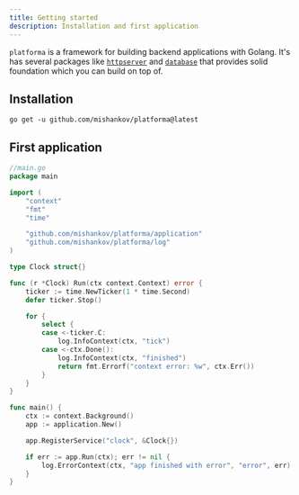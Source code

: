 ```yaml
---
title: Getting started
description: Installation and first application
---
```


`platforma` is a framework for building backend applications with Golang. It's has several packages like [`httpserver`](/packages/httpserver) and [`database`](/packages/database) that provides solid foundation which you can build on top of.

## Installation

```shell
go get -u github.com/mishankov/platforma@latest
```

## First application

```go
//main.go
package main

import (
	"context"
	"fmt"
	"time"

	"github.com/mishankov/platforma/application"
	"github.com/mishankov/platforma/log"
)

type Clock struct{}

func (r *Clock) Run(ctx context.Context) error {
	ticker := time.NewTicker(1 * time.Second)
	defer ticker.Stop()

	for {
		select {
		case <-ticker.C:
			log.InfoContext(ctx, "tick")
		case <-ctx.Done():
			log.InfoContext(ctx, "finished")
			return fmt.Errorf("context error: %w", ctx.Err())
		}
	}
}

func main() {
	ctx := context.Background()
	app := application.New()

	app.RegisterService("clock", &Clock{})

	if err := app.Run(ctx); err != nil {
		log.ErrorContext(ctx, "app finished with error", "error", err)
	}
}
```

